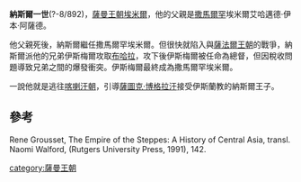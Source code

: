 '''納斯爾一世'''(?-8/892)，[[薩曼王朝|薩曼王朝]][[埃米爾|埃米爾]]，他的父親是[[撒馬爾罕|撒馬爾罕]]埃米爾艾哈邁德·伊本·阿薩德。

他父親死後，納斯爾繼任撒馬爾罕埃米爾。但很快就陷入與[[薩法爾王朝|薩法爾王朝]]的戰爭，納斯爾派他的兄弟伊斯梅爾攻取[[布哈拉|布哈拉]]，攻下後伊斯梅爾被任命為總督，但因稅收問題導致兄弟之間的爆發衝突。伊斯梅爾最終成為撒馬爾罕埃米爾。

一說他就是逃往[[喀喇汗朝|喀喇汗朝]]，引導[[薩圖克·博格拉汗|薩圖克·博格拉汗]]接受伊斯蘭教的納斯爾王子。

==參考==
Rene Grousset, The Empire of the Steppes: A History of Central Asia, transl. Naomi Walford, (Rutgers University Press, 1991), 142.

[[category:薩曼王朝|category:薩曼王朝]]